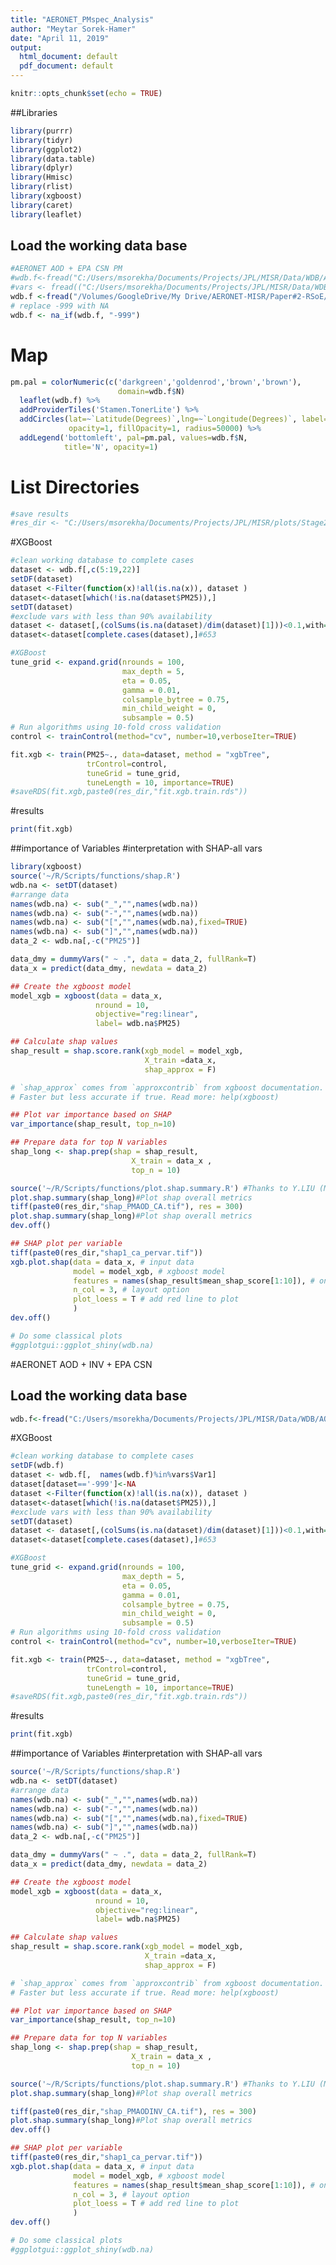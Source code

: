 ```yaml
---
title: "AERONET_PMspec_Analysis"
author: "Meytar Sorek-Hamer"
date: "April 11, 2019"
output:
  html_document: default
  pdf_document: default
---
```


```r
knitr::opts_chunk$set(echo = TRUE)
```

##Libraries
```r
library(purrr)
library(tidyr)
library(ggplot2)
library(data.table)
library(dplyr)
library(Hmisc)
library(rlist)
library(xgboost)
library(caret)
library(leaflet)
```
## Load the working data base
```r
#AERONET AOD + EPA CSN PM
#wdb.f<-fread("C:/Users/msorekha/Documents/Projects/JPL/MISR/Data/WDB/AODonly.pm.spec.csv")
#vars <- fread(("C:/Users/msorekha/Documents/Projects/JPL/MISR/Data/WDB/vars.type.spec.csv"))
wdb.f <-fread("/Volumes/GoogleDrive/My Drive/AERONET-MISR/Paper#2-RSoE/aeronet/aeronet/data/inv.pm.data.csv")
# replace -999 with NA
wdb.f <- na_if(wdb.f, "-999")
```

# Map
```r
pm.pal = colorNumeric(c('darkgreen','goldenrod','brown','brown'),
                        domain=wdb.f$N)
  leaflet(wdb.f) %>% 
  addProviderTiles('Stamen.TonerLite') %>% 
  addCircles(lat=~`Latitude(Degrees)`,lng=~`Longitude(Degrees)`, label=~Site_Name,color=~pm.pal(N),
             opacity=1, fillOpacity=1, radius=50000) %>%
  addLegend('bottomleft', pal=pm.pal, values=wdb.f$N,
            title='N', opacity=1)

```

# List Directories
```r
#save results
#res_dir <- "C:/Users/msorekha/Documents/Projects/JPL/MISR/plots/Stage2/"

```
#XGBoost
```r
#clean working database to complete cases
dataset <- wdb.f[,c(5:19,22)]
setDF(dataset)
dataset <-Filter(function(x)!all(is.na(x)), dataset )
dataset<-dataset[which(!is.na(dataset$PM25)),]
setDT(dataset)
#exclude vars with less than 90% availability
dataset <- dataset[,(colSums(is.na(dataset)/dim(dataset)[1]))<0.1,with=FALSE]#423*59 vars
dataset<-dataset[complete.cases(dataset),]#653

#XGBoost
tune_grid <- expand.grid(nrounds = 100,
                         max_depth = 5,
                         eta = 0.05,
                         gamma = 0.01,
                         colsample_bytree = 0.75,
                         min_child_weight = 0,
                         subsample = 0.5)
# Run algorithms using 10-fold cross validation
control <- trainControl(method="cv", number=10,verboseIter=TRUE)

fit.xgb <- train(PM25~., data=dataset, method = "xgbTree",
                 trControl=control,
                 tuneGrid = tune_grid,
                 tuneLength = 10, importance=TRUE)
#saveRDS(fit.xgb,paste0(res_dir,"fit.xgb.train.rds"))
```
#results
```r
print(fit.xgb)

```

##importance of Variables
#interpretation with SHAP-all vars
```r
library(xgboost)
source('~/R/Scripts/functions/shap.R')
wdb.na <- setDT(dataset)
#arrange data
names(wdb.na) <- sub("_","",names(wdb.na))
names(wdb.na) <- sub("-","",names(wdb.na))
names(wdb.na) <- sub("[","",names(wdb.na),fixed=TRUE)
names(wdb.na) <- sub("]","",names(wdb.na))
data_2 <- wdb.na[,-c("PM25")]

data_dmy = dummyVars(" ~ .", data = data_2, fullRank=T)
data_x = predict(data_dmy, newdata = data_2)

## Create the xgboost model
model_xgb = xgboost(data = data_x, 
                   nround = 10, 
                   objective="reg:linear",
                   label= wdb.na$PM25)  

## Calculate shap values
shap_result = shap.score.rank(xgb_model = model_xgb, 
                              X_train =data_x,
                              shap_approx = F)

# `shap_approx` comes from `approxcontrib` from xgboost documentation. 
# Faster but less accurate if true. Read more: help(xgboost)

## Plot var importance based on SHAP
var_importance(shap_result, top_n=10)

## Prepare data for top N variables
shap_long <- shap.prep(shap = shap_result,
                           X_train = data_x , 
                           top_n = 10)

source('~/R/Scripts/functions/plot.shap.summary.R') #Thanks to Y.LIU (MSSM)
plot.shap.summary(shap_long)#Plot shap overall metrics
tiff(paste0(res_dir,"shap_PMAOD_CA.tif"), res = 300)
plot.shap.summary(shap_long)#Plot shap overall metrics
dev.off()

## SHAP plot per variable 
tiff(paste0(res_dir,"shap1_ca_pervar.tif"))
xgb.plot.shap(data = data_x, # input data
              model = model_xgb, # xgboost model
              features = names(shap_result$mean_shap_score[1:10]), # only top 10 var
              n_col = 3, # layout option
              plot_loess = T # add red line to plot
              )
dev.off()

# Do some classical plots
#ggplotgui::ggplot_shiny(wdb.na)
```
#AERONET AOD + INV + EPA CSN

## Load the working data base
```r
wdb.f<-fread("C:/Users/msorekha/Documents/Projects/JPL/MISR/Data/WDB/AOD.pm.inv_CA.csv")#739 obs

```

#XGBoost
```r
#clean working database to complete cases
setDF(wdb.f)
dataset <- wdb.f[,  names(wdb.f)%in%vars$Var1]
dataset[dataset=='-999']<-NA
dataset <-Filter(function(x)!all(is.na(x)), dataset )
dataset<-dataset[which(!is.na(dataset$PM25)),]
#exclude vars with less than 90% availability
setDT(dataset)
dataset <- dataset[,(colSums(is.na(dataset)/dim(dataset)[1]))<0.1,with=FALSE]#423*59 vars
dataset<-dataset[complete.cases(dataset),]#653

#XGBoost
tune_grid <- expand.grid(nrounds = 100,
                         max_depth = 5,
                         eta = 0.05,
                         gamma = 0.01,
                         colsample_bytree = 0.75,
                         min_child_weight = 0,
                         subsample = 0.5)
# Run algorithms using 10-fold cross validation
control <- trainControl(method="cv", number=10,verboseIter=TRUE)

fit.xgb <- train(PM25~., data=dataset, method = "xgbTree",
                 trControl=control,
                 tuneGrid = tune_grid,
                 tuneLength = 10, importance=TRUE)
#saveRDS(fit.xgb,paste0(res_dir,"fit.xgb.train.rds"))
```
#results 
```r
print(fit.xgb)
```

##importance of Variables
#interpretation with SHAP-all vars
```r

source('~/R/Scripts/functions/shap.R')
wdb.na <- setDT(dataset)
#arrange data
names(wdb.na) <- sub("_","",names(wdb.na))
names(wdb.na) <- sub("-","",names(wdb.na))
names(wdb.na) <- sub("[","",names(wdb.na),fixed=TRUE)
names(wdb.na) <- sub("]","",names(wdb.na))
data_2 <- wdb.na[,-c("PM25")]

data_dmy = dummyVars(" ~ .", data = data_2, fullRank=T)
data_x = predict(data_dmy, newdata = data_2)

## Create the xgboost model
model_xgb = xgboost(data = data_x, 
                   nround = 10, 
                   objective="reg:linear",
                   label= wdb.na$PM25)  

## Calculate shap values
shap_result = shap.score.rank(xgb_model = model_xgb, 
                              X_train =data_x,
                              shap_approx = F)

# `shap_approx` comes from `approxcontrib` from xgboost documentation. 
# Faster but less accurate if true. Read more: help(xgboost)

## Plot var importance based on SHAP
var_importance(shap_result, top_n=10)

## Prepare data for top N variables
shap_long <- shap.prep(shap = shap_result,
                           X_train = data_x , 
                           top_n = 10)

source('~/R/Scripts/functions/plot.shap.summary.R') #Thanks to Y.LIU (MSSM)
plot.shap.summary(shap_long)#Plot shap overall metrics

tiff(paste0(res_dir,"shap_PMAODINV_CA.tif"), res = 300)
plot.shap.summary(shap_long)#Plot shap overall metrics
dev.off()

## SHAP plot per variable 
tiff(paste0(res_dir,"shap1_ca_pervar.tif"))
xgb.plot.shap(data = data_x, # input data
              model = model_xgb, # xgboost model
              features = names(shap_result$mean_shap_score[1:10]), # only top 10 var
              n_col = 3, # layout option
              plot_loess = T # add red line to plot
              )
dev.off()

# Do some classical plots
#ggplotgui::ggplot_shiny(wdb.na)
```



